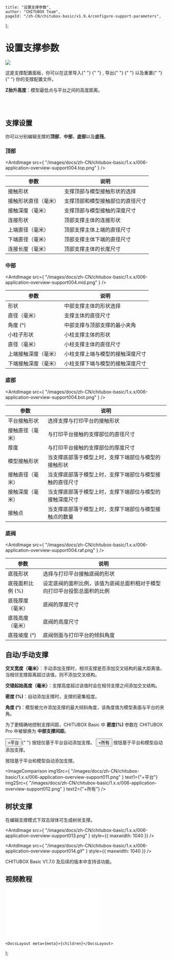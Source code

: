 
	title: "设置支撑参数",
	author: "CHITUBOX Team",
	pageId: "/zh-CN/chitubox-basic/v1.9.4/configure-support-parameters",
};

# 设置支撑参数

<div style={{ width: "100%", overflow: "auto" }}>
	<img
		src={
			"/images/docs/zh-CN/chitubox-basic/1.x.x/006-application-overview-support004.png"
		}
		style={{
			float: "right",
			paddingLeft: "1em",
			paddingBottom: "1em",
			maxWidth: "50%",
		}}
	/>
	<p>
		这是支撑配置面板，你可以在这里导入{" "}
		<AntdImage
			src={
				"/images/docs/zh-CN/chitubox-basic/1.x.x/006-application-overview-support008.png"
			}
		/>{" "}
		, 导出{" "}
		<AntdImage
			src={
				"/images/docs/zh-CN/chitubox-basic/1.x.x/006-application-overview-support009.png"
			}
		/>{" "}
		以及重置{" "}
		<AntdImage
			src={
				"/images/docs/zh-CN/chitubox-basic/1.x.x/006-application-overview-support007.png"
			}
		/>{" "}
		你的支撑配置文件。
	</p>
	<p>
		<b>Z抬升高度</b>：模型最低点与平台之间的高度距离。
	</p>
	<AntdImage
		src={
			"/images/docs/zh-CN/chitubox-basic/1.x.x/gif/009-z-lift-height.gif"
		}
		style={{ maxWidth: "200px" }}
	/>
	<br />
</div>
<br />

## 支撑设置

你可以分别编辑支撑的<b>顶部</b>，<b>中部</b>，<b>底部</b>以及<b>底筏</b>。<br/>

### 顶部

<AntdImage
	src={
		"/images/docs/zh-CN/chitubox-basic/1.x.x/006-application-overview-support004.top.png"
	}
/>

| 参数                 | 说明                             |
| -------------------- | -------------------------------- |
| 接触形状             | 支撑顶部与模型接触形状的选择     |
| 接触形状直径（毫米） | 支撑顶部和模型接触部位的直径尺寸 |
| 接触深度（毫米）     | 支撑顶部与模型接触的深度尺寸     |
| 连接形状             | 顶部支撑主体的连接形状           |
| 上端直径（毫米）     | 顶部支撑主体上端的直径尺寸       |
| 下端直径（毫米）     | 顶部支撑主体下端的直径尺寸       |
| 连接长度（毫米）     | 顶部支撑主体的长度尺寸           |

### 中部

<AntdImage
	src={
		"/images/docs/zh-CN/chitubox-basic/1.x.x/006-application-overview-support004.mid.png"
	}
/>

| 参数                 | 说明                             |
| -------------------- | -------------------------------- |
| 形状                 | 中部支撑主体的形状选择           |
| 直径（毫米）         | 支撑主体的直径尺寸               |
| 角度 (°)             | 中部支撑与顶部支撑的最小夹角     |
| 小柱子形状           | 小柱支撑主体的形状               |
| 直径（毫米）         | 小柱支撑主体的直径尺寸           |
| 上端接触深度（毫米） | 小柱支撑上端与模型的接触深度尺寸 |
| 下端接触深度（毫米） | 小柱支撑下端与模型的接触深度尺寸 |

### 底部

<AntdImage
	src={
		"/images/docs/zh-CN/chitubox-basic/1.x.x/006-application-overview-support004.bot.png"
	}
/>

| 参数             | 说明                                                     |
| ---------------- | -------------------------------------------------------- |
| 平台接触形状     | 选择支撑与打印平台的接触形状                             |
| 接触直径（毫米） | 与打印平台接触的支撑部位的直径尺寸                       |
| 厚度             | 与打印平台接触的支撑部位的厚度尺寸                       |
| 模型接触形状     | 当支撑底部落于模型上时，支撑下端部位与模型的接触形状     |
| 接触直径（毫米） | 当支撑底部落于模型上时，支撑下端部位与模型接触的直径尺寸 |
| 接触深度（毫米） | 当支撑底部落于模型上时，支撑下端部位与模型的接触深度尺寸 |
| 接触点           | 当支撑底部落于模型上时，支撑下端部位与模型接触点的数量   |

### 底阀

<AntdImage
	src={
		"/images/docs/zh-CN/chitubox-basic/1.x.x/006-application-overview-support004.raf.png"
	}
/>

| 参数             | 说明                                                                     |
| ---------------- | ------------------------------------------------------------------------ |
| 底筏形状         | 选择与打印平台接触底阀的形状                                             |
| 底筏面积比例 (%) | 设定底阀的面积比例，该值为底阀总面积相对于模型向打印平台投影总面积的比例 |
| 底筏厚度（毫米） | 底阀的厚度尺寸                                                           |
| 底筏高度（毫米） | 底阀的高度尺寸                                                           |
| 底筏坡度 (°)     | 底阀侧面与打印平台的倾斜角度                                             |

## 自动/手动支撑

<p>
	<b>交叉宽度（毫米）</b>：手动添加支撑时，相邻支撑是否添加交叉结构的最大距离值，当相邻支撑距离超过该值，则不添加交叉结构。
</p>

<ImageContainer>
	<AntdImage
		src={"/images/docs/zh-CN/chitubox-basic/1.x.x/gif/41Cross Width.gif"}
		style={{ maxWidth: "200px" }}
	/>
</ImageContainer>

<p>
	<b>交错起始高度（毫米）</b>：支撑高度超过该值时会在相邻支撑之间添加交叉结构。
</p>

<ImageContainer>
	<AntdImage
		src={
			"/images/docs/zh-CN/chitubox-basic/1.x.x/gif/18Staggered starting height.gif"
		}
		style={{ maxWidth: "200px" }}
	/>
</ImageContainer>

<p>
	<b>密度 (%)</b>：自动添加支撑时，支撑的密集程度。
</p>

<ImageContainer>
	<AntdImage
		src={"/images/docs/zh-CN/chitubox-basic/1.x.x/gif/19density.gif"}
		style={{ maxWidth: "200px" }}
	/>
</ImageContainer>

<p>
	<b>角度 (°)</b>：模型被允许添加支撑的最大倾斜角度，该角度值为模型表面与平台的夹角。
</p>

<ImageContainer>
	<AntdImage
		src={"/images/docs/zh-CN/chitubox-basic/1.x.x/gif/020angle.gif"}
		style={{ maxWidth: "200px" }}
	/>
</ImageContainer>

<Admonition type="note" title="注意">
	为了更精确地控制支撑间距，CHITUBOX Basic 中 <b>密度(%)</b> 参数在 CHITUBOX
	Pro 中被替换为 <b>中部支撑间距</b>。
</Admonition>

<p>
	<button className="button button--secondary">+平台</button>{" "}
	按钮仅基于平台自动添加支撑。
	<button className="button button--secondary">+所有</button> 按钮基于平台和模型自动添加支撑。
</p>

按钮基于平台和模型自动添加支撑。

<ImageComparison
	img1Src={
		"/images/docs/zh-CN/chitubox-basic/1.x.x/006-application-overview-support011.png"
	}
	text1={"+平台"}
	img2Src={
		"/images/docs/zh-CN/chitubox-basic/1.x.x/006-application-overview-support012.png"
	}
	text2={"+所有"}
/>

## 树状支撑

在编辑支撑模式下双击球体可生成树状支撑。

<AntdImage
	src={
		"/images/docs/zh-CN/chitubox-basic/1.x.x/006-application-overview-support013.png"
	}
	style={{ maxwidth: 1040 }}
/>

<AntdImage
	src={
		"/images/docs/zh-CN/chitubox-basic/1.x.x/006-application-overview-support014.gif"
	}
	style={{ maxwidth: 1040 }}
/>

<Admonition type="note" title="注意">
	CHITUBOX Basic V1.7.0 及后续的版本中支持该功能。
</Admonition>

## 视频教程

<BilibiliVideoContainer>
	<iframe
		src="//player.bilibili.com/player.html?aid=460683740&bvid=BV1q5411u7Ac&cid=341976832&page=1"
		scrolling="no"
		border="0"
		frameborder="no"
		framespacing="0"
		allowfullscreen="true"
	></iframe>
</BilibiliVideoContainer>

	<DocsLayout meta={meta}>{children}</DocsLayout>
);
